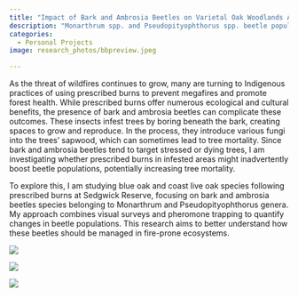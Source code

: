 ```yaml
---
title: "Impact of Bark and Ambrosia Beetles on Varietal Oak Woodlands After Fire Events"
description: "Monarthrum spp. and Pseudopityophthorus spp. beetle populations significantly influence forest health, and a deeper understanding of their relationship with fire is essential for developing safe and effective forest management techniques."
categories: 
  - Personal Projects
image: research_photos/bbpreview.jpeg

---
```


As the threat of wildfires continues to grow, many are turning to Indigenous practices of using prescribed burns to prevent megafires and promote forest health. While prescribed burns offer numerous ecological and cultural benefits, the presence of bark and ambrosia beetles can complicate these outcomes. These insects infest trees by boring beneath the bark, creating spaces to grow and reproduce. In the process, they introduce various fungi into the trees' sapwood, which can sometimes lead to tree mortality. Since bark and ambrosia beetles tend to target stressed or dying trees, I am investigating whether prescribed burns in infested areas might inadvertently boost beetle populations, potentially increasing tree mortality.

To explore this, I am studying blue oak and coast live oak species following prescribed burns at Sedgwick Reserve, focusing on bark and ambrosia beetles species belonging to  Monarthrum and Pseudopityophthorus genera. My approach combines visual surveys and pheromone trapping to quantify changes in beetle populations. This research aims to better understand how these beetles should be managed in fire-prone ecosystems.  

::: {layout="[[1, 1], [1]]"}

![](research_photos/bbpreview.jpeg){.lightbox data-lightbox="first" 
description="Bark beetle entry holes + galleries on a blue oak. Sedgwick Reserve, Dec 2024."}

![](research_photos/coaststain.jpeg){.lightbox data-lightbox="first"
description="UCSB Undergraduate Research Colloquium, May 2025
“Impact of Monarthrum and Pseudopityophthorus Bark Beetles on Varietal Oak Woodlands After Fire Events”
B Ryan"}

![](research_photos/urca_poster.jpg){.lightbox data-lightbox="first"
description="Bark Beetle entry holes in a blue oak accompanied by fungus. Sedgwick Reserve, Dec 2024."}

:::